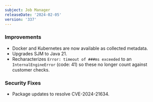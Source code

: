 ```yaml
---
subject: Job Manager
releaseDate: '2024-02-05'
version: '337'
---
```


### Improvements
* Docker and Kubernetes are now available as collected metadata.
* Upgrades SJM to Java 21.
* Recharacterizes  `Error: timeout of ###ms exceeded` to an `InternalEngineError` (code: 41) so these no longer count against customer checks.

### Security Fixes
* Package updates to resolve CVE-2024-21634.
